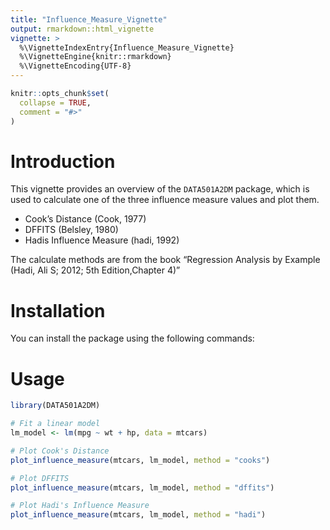```yaml
---
title: "Influence_Measure_Vignette"
output: rmarkdown::html_vignette
vignette: >
  %\VignetteIndexEntry{Influence_Measure_Vignette}
  %\VignetteEngine{knitr::rmarkdown}
  %\VignetteEncoding{UTF-8}
---
```


```r
knitr::opts_chunk$set(
  collapse = TRUE,
  comment = "#>"
)
```

# Introduction

This vignette provides an overview of the `DATA501A2DM` package, which is used to calculate one of the three influence measure values and plot them.        

* Cook's Distance (Cook, 1977)
* DFFITS (Belsley, 1980)
* Hadis Influence Measure (hadi, 1992)        

The calculate methods are from the book "Regression Analysis by Example (Hadi, Ali S; 2012; 5th Edition,Chapter 4)"       

# Installation

You can install the package using the following commands:

# Usage

```r
library(DATA501A2DM)

# Fit a linear model
lm_model <- lm(mpg ~ wt + hp, data = mtcars)

# Plot Cook's Distance
plot_influence_measure(mtcars, lm_model, method = "cooks")

# Plot DFFITS
plot_influence_measure(mtcars, lm_model, method = "dffits")

# Plot Hadi's Influence Measure
plot_influence_measure(mtcars, lm_model, method = "hadi")
```

